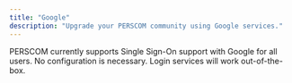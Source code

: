 ```yaml
---
title: "Google"
description: "Upgrade your PERSCOM community using Google services."
---
```


PERSCOM currently supports Single Sign-On support with Google for all users. No configuration is necessary. Login services will work out-of-the-box.
